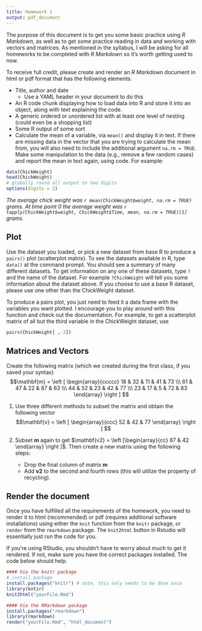 ```yaml
---
title: Homework 1
output: pdf_document
---
```

The purpose of this document is to get you some basic practice using *R 
  Markdown*, as well as to get some practice reading in data and working with
  vectors and matrices. As mentioned in the syllabus, I will be asking for all 
  homeworks to be completed with *R Markdown* so it's worth getting used to now.

To receive full credit, please create and render an *R Markdown*  document in 
  html or pdf format that has the following elements.

- Title, author and date
    + Use a YAML header in your document to do this
- An R code chunk displaying how to load data into R and store it into an 
  object, along with text explaining  the code.
- A generic ordered or unordered list with at least one level of nesting (could 
  even be a shopping list)
- Some R output of some sort
- Calculate the mean of a variable, via `mean()` and display it in text. If 
  there are missing data in the vector that you are trying to calculate the mean
  from, you will also need to include the additional argument `na.rm = TRUE`. 
  Make some manipulation to the data (e.g., remove a few random cases) and 
  report the mean in text again, using code. For example:

```r
data(ChickWeight)
head(ChickWeight)
# globally round all output to two digits
options(digits = 2)
```

*The average chick weight was `r mean(ChickWeight$weight, na.rm = TRUE)` grams. 
  At time point 0 the average weight was 
  `r tapply(ChickWeight$weight, ChickWeight$Time, mean, na.rm = TRUE)[1]` 
  grams.*

## Plot
Use the dataset you loaded, or pick a new dataset from base R to produce a 
  `pairs()` plot (scatterplot matrix). To see the datasets available in R, type 
  `data()` at the command prompt. You should see a summary of many different 
  datasets. To get information on any one of these datasets, type `?` and the 
  name of the dataset. For example `?ChickWeight` will tell you some information 
  about the dataset above. If you choose to use a base R dataset, please use one 
  other than the ChickWeight dataset.

  To produce a pairs plot, you just need to feed it a data frame with the 
  variables you want plotted. I encourage you to play around with this function 
  and check out the documentation. For example, to get a scatterplot matrix of 
  all but the third variable in the ChickWeight dataset, use

```r
pairs(ChickWeight[ ,-3])
```

## Matrices and Vectors
Create the following matrix (which we created during the first class, if you
  saved your syntax)
$$\mathbf{m} = 
\left [
  \begin{array}{ccccc}
    18 & 32 & 11 & 41 & 73 \\\
    61 & 47 & 22 & 87 & 63 \\\
    44 & 52 & 23 & 42 & 77 \\\
    23 & 17 & 5 & 72 & 83
  \end{array}
  \right ]
$$

1) Use three different methods to subset the matrix and obtain the following 
  vector
$$\mathbf{v} = 
\left [
  \begin{array}{ccc}
    52 & 42 & 77
  \end{array}
  \right ]
$$

2) Subset **m** again to get 
  $\mathbf{v2} = \left [\begin{array}{cc} 87 & 42 \end{array} \right ]$. Then 
  create a new matrix using the following steps:
     + Drop the final column of matrix **m**
     + Add **v2** to the second and fourth rows (this will utilize the property 
       of recycling). 


## Render the document
Once you have fulfilled all the requirements of the homework, you  need to 
  render it to html (recommended) or pdf (requires additional software 
  installations) using either the `knit` function from the `knitr` package, or 
  `render` from the `rmarkdown` package. The `knit2html` button in Rstudio will 
  essentially just run the code for you.

If you're using RStudio, you shouldn't have to worry about much to get it 
  rendered. If not, make sure you have the correct packages installed. The code
  below should help.

```r
#### Via the knitr package
# install package
install.packages("knitr") # note, this only needs to be done once
library(kntir)
knit2html("yourFile.Rmd")

#### Via the RMarkdown package
install.packages("rmarkdown")
library(rmarkdown)
render("yourFile.Rmd", "html_document")
```